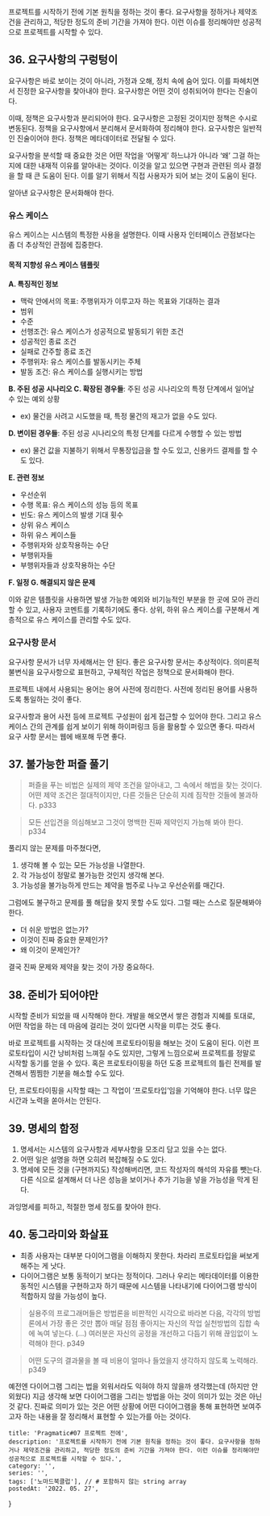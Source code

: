 
프로젝트를 시작하기 전에 기본 원칙을 정하는 것이 좋다. 요구사항을 정하거나 제약조건을 관리하고, 적당한 정도의 준비 기간을 가져야 한다. 이런 이슈를 정리해야만 성공적으로 프로젝트를 시작할 수 있다.

## 36. 요구사항의 구렁텅이

요구사항은 바로 보이는 것이 아니라, 가정과 오해, 정치 속에 숨어 있다. 이를 파헤치면서 진정한 요구사항을 찾아내야 한다. 요구사항은 어떤 것이 성취되어야 한다는 진술이다.

이때, 정책은 요구사항과 분리되어야 한다. 요구사항은 고정된 것이지만 정책은 수시로 변동된다. 정책을 요구사항에서 분리해서 문서화하여 정리해야 한다. 요구사항은 일반적인 진술이어야 한다. 정책은 메타데이터로 전달될 수 있다.

요구사항을 분석할 때 중요한 것은 어떤 작업을 ‘어떻게’ 하느냐가 아니라 ‘왜’ 그걸 하는지에 대한 내재적 이유를 알아내는 것이다. 이것을 알고 있으면 구현과 관련된 의사 결정을 할 때 큰 도움이 된다. 이를 알기 위해서 직접 사용자가 되어 보는 것이 도움이 된다.

알아낸 요구사항은 문서화해야 한다.

### 유스 케이스

유스 케이스는 시스템의 특정한 사용을 설명한다. 이때 사용자 인터페이스 관점보다는 좀 더 추상적인 관점에 집중한다.

#### 목적 지향성 유스 케이스 템플릿

**A. 특징적인 정보**
- 맥락 안에서의 목표: 주행위자가 이루고자 하는 목표와 기대하는 결과
- 범위
- 수준
- 선행조건: 유스 케이스가 성공적으로 발동되기 위한 조건
- 성공적인 종료 조건
- 실패로 간주할 종료 조건
- 주행위자: 유스 케이스를 발동시키는 주체
- 발동 조건: 유스 케이스를 실행시키는 방법


**B. 주된 성공 시나리오
C. 확장된 경우들**: 주된 성공 시나리오의 특정 단계에서 일어날 수 있는 예외 상황

- ex) 물건을 사려고 시도했을 때, 특정 물건의 재고가 없을 수도 있다.


**D. 변이된 경우들**: 주된 성공 시나리오의 특정 단계를 다르게 수행할 수 있는 방법
- ex) 물건 값을 지불하기 위해서 무통장입금을 할 수도 있고, 신용카드 결제를 할 수도 있다.

**E. 관련 정보**
- 우선순위
- 수행 목표: 유스 케이스의 성능 등의 목표
- 빈도: 유스 케이스의 발생 기대 횟수
- 상위 유스 케이스
- 하위 유스 케이스들
- 주행위자와 상호작용하는 수단
- 부행위자들
- 부행위자들과 상호작용하는 수단

**F. 일정
G. 해결되지 않은 문제**

이와 같은 템플릿을 사용하면 발생 가능한 예외와 비기능적인 부분을 한 곳에 모아 관리할 수 있고, 사용자 코멘트를 기록하기에도 좋다. 상위, 하위 유스 케이스를 구분해서 계층적으로 유스 케이스를 관리할 수도 있다.

### 요구사항 문서

요구사항 문서가 너무 자세해서는 안 된다. 좋은 요구사항 문서는 추상적이다. 의미론적 불변식을 요구사항으로 표현하고, 구체적인 작업은 정책으로 문서화해야 한다.

프로젝트 내에서 사용되는 용어는 용어 사전에 정리한다. 사전에 정리된 용어를 사용하도록 통일하는 것이 좋다.

요구사항과 용어 사전 등에 프로젝트 구성원이 쉽게 접근할 수 있어야 한다. 그리고 유스 케이스 간의 관계를 쉽게 보이기 위해 하이퍼링크 등을 활용할 수 있으면 좋다. 따라서 요구 사항 문서는 웹에 배포해 두면 좋다.

## 37. 불가능한 퍼즐 풀기

> 퍼즐을 푸는 비법은 실제의 제약 조건을 알아내고, 그 속에서 해법을 찾는 것이다. 어떤 제약 조건은 절대적이지만, 다른 것들은 단순히 지례 짐작한 것들에 불과하다. p333

> 모든 선입견을 의심해보고 그것이 명백한 진짜 제약인지 가늠해 봐야 한다. p334

풀리지 않는 문제를 마주쳤다면,

1. 생각해 볼 수 있는 모든 가능성을 나열한다.
2. 각 가능성이 정말로 불가능한 것인지 생각해 본다.
3. 가능성을 불가능하게 만드는 제약을 범주로 나누고 우선순위를 매긴다.

그럼에도 불구하고 문제를 풀 해답을 찾지 못할 수도 있다. 그럴 때는 스스로 질문해봐야 한다.

- 더 쉬운 방법은 없는가?
- 이것이 진짜 중요한 문제인가?
- 왜 이것이 문제인가?

결국 진짜 문제와 제약을 찾는 것이 가장 중요하다.

## 38. 준비가 되어야만

시작할 준비가 되었을 때 시작해야 한다. 개발을 해오면서 쌓은 경험과 지혜를 토대로, 어떤 작업을 하는 데 마음에 걸리는 것이 있다면 시작을 미루는 것도 좋다.

바로 프로젝트를 시작하는 것 대신에 프로토타이핑을 해보는 것이 도움이 된다. 이런 프로토타입이 시간 낭비처럼 느껴질 수도 있지만, 그렇게 느낌으로써 프로젝트를 정말로 시작할 동기를 얻을 수 있다. 혹은 프로토타이핑을 하던 도중 프로젝트의 틀린 전제를 발견해서 찜찜한 기분을 해소할 수도 있다.

단, 프로토타이핑을 시작할 때는 그 작업이 ‘프로토타입’임을 기억해야 한다. 너무 많은 시간과 노력을 쏟아서는 안된다.

## 39. 명세의 함정

1. 명세서는 시스템의 요구사항과 세부사항을 모조리 담고 있을 수는 없다.
2. 어떤 일은 설명을 하면 오히려 복잡해질 수도 있다.
3. 명세에 모든 것을 (구현까지도) 작성해버리면, 코드 작성자의 해석의 자유를 뺏는다. 다른 식으로 설계해서 더 나은 성능을 보이거나 추가 기능을 넣을 가능성을 막게 된다.

과잉명세를 피하고, 적절한 명세 정도를 찾아야 한다.


## 40. 동그라미와 화살표

- 최종 사용자는 대부분 다이어그램을 이해하지 못한다. 차라리 프로토타입을 써보게 해주는 게 낫다.
- 다이어그램은 보통 동적이기 보다는 정적이다. 그러나 우리는 메타데이터를 이용한 동적인 시스템을 구현하고자 하기 때문에 시스템을 나타내기에 다이어그램 방식이 적합하지 않을 가능성이 높다.

> 실용주의 프로그래머들은 방법론을 비판적인 시각으로 바라본 다음, 각각의 방법론에서 가장 좋은 것만 뽑아 매달 점점 좋아지는 자신의 작업 실천방법의 집합 속에 녹여 넣는다. (…) 여러분은 자신의 공정을 개선하고 다듬기 위해 끊임없이 노력해야 한다. p349

> 어떤 도구의 결과물을 볼 때 비용이 얼마나 들었을지 생각하지 않도록 노력해라. p349

예전엔 다이어그램 그리는 법을 외워서라도 익혀야 하지 않을까 생각했는데 (하지만 안 외웠다) 지금 생각해 보면 다이어그램을 그리는 방법을 아는 것이 의미가 있는 것은 아닌 것 같다. 진짜로 의미가 있는 것은 어떤 상황에 어떤 다이어그램을 통해 표현하면 보여주고자 하는 내용을 잘 정리해서 표현할 수 있는가를 아는 것이다.

    title: 'Pragmatic#07 프로젝트 전에',
    description: '프로젝트를 시작하기 전에 기본 원칙을 정하는 것이 좋다. 요구사항을 정하거나 제약조건을 관리하고, 적당한 정도의 준비 기간을 가져야 한다. 이런 이슈를 정리해야만 성공적으로 프로젝트를 시작할 수 있다.',
    category: '',
    series: '',
    tags: ['노마드북클럽'], // # 포함하지 않는 string array
    postedAt: '2022. 05. 27',
}